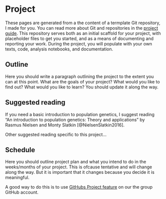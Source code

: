 # Project {.unnumbered}

These pages are generated from a the content of a termplate Git repository, I made for you. You can read more about Git and repositories in the [project guide](https://munch-lab.github.io/project-guide). This repository serves both as an initial scaffold for your project, with placeholder files to get you started, and as a means of documenting and reporting your work. During the project, you will populate with your own texts, code, analysis notebooks, and documentation. 

## Outline

Here you should write a paragraph outlining the project to the extent you can at this point. What are the goals of your project? What would you like to find out? What would you like to learn? You should update it along the way.

## Suggested reading

If you need a basic introduction to population genetics, I suggest reading "An introduction to population genetics: Theory and applications" by Rasmus Nielsen and Monty Slatkin [@NielsenSlatkin2016].

Other suggested reading specific to this project...

## Schedule

Here you should outline project plan and what you intend to do in the weeks/months of your project. This is ofcause tentative and will change along the way. But it is important that it changes because you decide it is meaningful.

A good way to do this is to use [GitHubs Project feature](https://github.com/orgs/munch-lab/projects) on our the group GitHub account.

